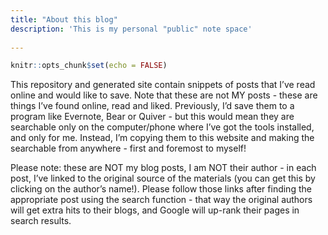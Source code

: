 ```yaml
---
title: "About this blog"
description: 'This is my personal "public" note space'
  
---
```


```r
knitr::opts_chunk$set(echo = FALSE)
```

This repository and generated site contain snippets of posts that I've read online and would like to save. Note that these are not MY posts - these are things I've found online, read and liked. Previously, I'd save them to a program like Evernote, Bear or Quiver - but this would mean they are searchable only on the computer/phone where I've got the tools installed, and only for me. Instead, I'm copying them to this website and making the searchable from anywhere - first and foremost to myself!

Please note: these are NOT my blog posts, I am NOT their author - in each post, I've linked to the original source of the materials (you can get this by clicking on the author's name!). Please follow those links after finding the appropriate post using the search function - that way the original authors will get extra hits to their blogs, and Google will up-rank their pages in search results. 